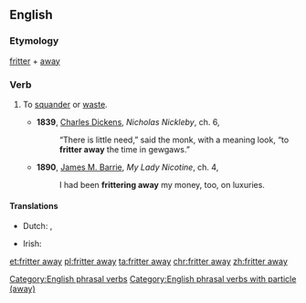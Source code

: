 ==English==

===Etymology===
[[fritter]] + [[away]]

===Verb===
{{en-verb|head=[[to]] [[fritter]] [[away]]|fritters away|frittering away|frittered away}}

# {{context|transitive|lang=en}} To [[squander]] or [[waste]].
#* '''1839''', [[w:Charles_Dickens|Charles Dickens]], ''Nicholas Nickleby'', ch. 6,
#*: “There is little need,” said the monk, with a meaning look, “to '''fritter away''' the time in gewgaws.”
#* '''1890''', [[w:J._M._Barrie|James M. Barrie]], ''My Lady Nicotine'', ch. 4,
#*: I had been '''frittering away''' my money, too, on luxuries.

====Translations====
{{trans-top|dish made by deep-frying}}
* Dutch: {{t|nl|verprutsen}}, {{t+|nl|verspillen}}
{{trans-mid}}
* Irish: {{t|ga|meath}}
{{trans-bottom}}

[[Category:English phrasal verbs]]
[[Category:English phrasal verbs with particle (away)]]

[[et:fritter away]]
[[pl:fritter away]]
[[ta:fritter away]]
[[chr:fritter away]]
[[zh:fritter away]]